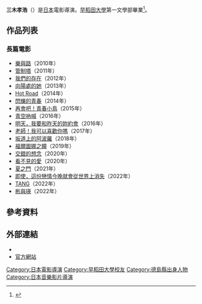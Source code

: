 '''三木孝浩'''（{{bd|1974年|8月29日||}}）是[[日本|日本]]電影導演。[[早稻田大學|早稻田大學]]第一文學部畢業<ref name="profile">{{Cite web| script-title = ja:三木孝浩 TAKAHIRO MIKI【Profile】| work = STARDUST DIRECTORS| url = http://www.stardust-directors.jp/profile_miki.html| accessdate = 2020-07-19| archive-date = 2020-07-19| archive-url = https://web.archive.org/web/20200719160829/http://www.stardust-directors.jp/profile_miki.html| dead-url = no}}</ref>。

== 作品列表 ==
=== 長篇電影 ===
* [[樂與路|樂與路]]（2010年）
* [[管制塔|管制塔]]（2011年）
* [[我們的存在|我們的存在]]（2012年）
* [[向陽處的她|向陽處的她]]（2013年）
* [[Hot_Road_(電影)|Hot Road]]（2014年）
* [[閃爍的青春|閃爍的青春]]（2014年）
* [[再會吧！青春小鳥|再會吧！青春小鳥]]（2015年）
* [[青空吶喊|青空吶喊]]（2016年）
* [[明天，我要和昨天的妳約會|明天，我要和昨天的妳約會]]（2016年）
* [[老師！|老師！我可以喜歡你嗎]]（2017年）
* [[坂道上的阿波羅|坂道上的阿波羅]]（2018年）
* [[福爾圖娜之瞳|福爾圖娜之瞳]]（2019年）
* [[交錯的想念|交錯的想念]]（2020年）
* [[看不見的愛|看不見的愛]]（2020年）
* [[夏之門|夏之門]]（2021年）
* [[即使，這份戀情今晚就會從世界上消失|即使，這份戀情今晚就會從世界上消失]]（2022年）
* [[TANG|TANG]]（2022年）
* [[彬與瑛|彬與瑛]]（2022年）

== 參考資料 ==
{{Reflist}}

== 外部連結 ==
* {{Twitter|TAKAHIROMIKI|三木孝浩}}
* [http://www.stardust-directors.jp/profile_miki.html 官方網站]{{ja icon}}

{{星塵傳播}}

{{DEFAULTSORT:Miki Takahiro}}
[[Category:日本電影導演|Category:日本電影導演]]
[[Category:早稻田大學校友|Category:早稻田大學校友]]
[[Category:德島縣出身人物|Category:德島縣出身人物]]
[[Category:日本音樂影片導演|Category:日本音樂影片導演]]